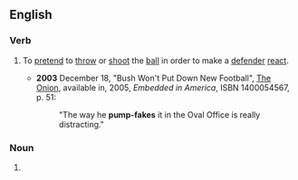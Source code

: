 ==English==

===Verb===
{{en-verb|head=[[pump]]-[[fake]]|pump-fak}}
# {{label|en|sports}} To [[pretend]] to [[throw]] or [[shoot]] the [[ball]] in order to make a [[defender]] [[react]].
#* '''2003''' December 18, "Bush Won't Put Down New Football", [[w:The Onion|The Onion]], available in, 2005, ''Embedded in America'', ISBN 1400054567, p. 51:
#*: "The way he '''pump-fakes''' it in the Oval Office is really distracting."

===Noun===
{{en-noun|head=[[pump]]-[[fake]]}}
# {{label|en|sports}} {{alternative spelling of|pump fake|lang=en}}
